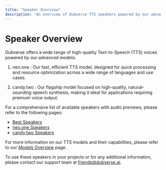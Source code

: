 ```yaml
---
title: "Speaker Overview"
description: 'An overview of Dubverse TTS speakers powered by our advanced models: neo.one and candy.two.'
---
```


# Speaker Overview

Dubverse offers a wide range of high-quality Text-to-Speech (TTS) voices powered by our advanced models:

1. neo.one <Icon icon="bolt" />: Our fast, efficient TTS model, designed for quick processing and resource optimization across a wide range of languages and use cases.

2. candy.two <Icon icon="star" />: Our flagship model focused on high-quality, natural-sounding speech synthesis, making it ideal for applications requiring premium voice output.

For a comprehensive list of available speakers with audio previews, please refer to the following pages:

- [Best Speakers](/speakers/best-speakers)
- [neo.one Speakers](/speakers/neo-one-speakers)
- [candy.two Speakers](/speakers/candy-two-speakers)

For more information on our TTS models and their capabilities, please refer to our [Models Overview](/models/overview) page.

To use these speakers in your projects or for any additional information, please contact our support team at friends@dubverse.ai.
